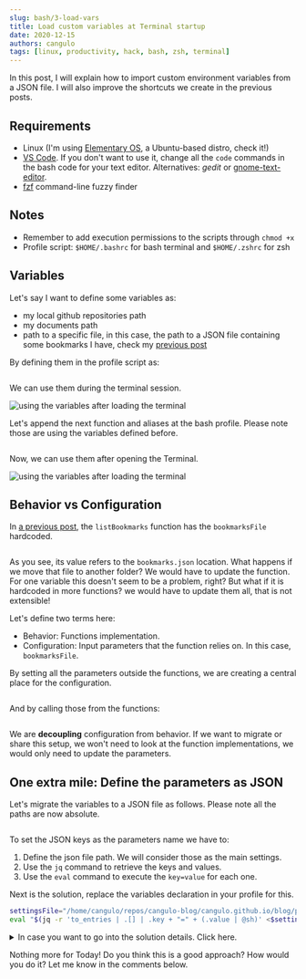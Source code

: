 ```yaml
---
slug: bash/3-load-vars
title: Load custom variables at Terminal startup
date: 2020-12-15
authors: cangulo
tags: [linux, productivity, hack, bash, zsh, terminal]
---
```



In this post, I will explain how to import custom environment variables from a JSON file. 
I will also improve the shortcuts we create in the previous posts.

<!--truncate-->

## Requirements
* Linux (I'm using [Elementary OS](https://elementary.io), a Ubuntu-based distro, check it!)
* [VS Code](https://code.visualstudio.com). If you don't want to use it, change all the `code` commands in the bash code for your text editor. Alternatives: _gedit_ or [gnome-text-editor](https://gitlab.gnome.org/GNOME/gnome-text-editor).
* [fzf](https://github.com/junegunn/fzf) command-line fuzzy finder

## Notes
* Remember to add execution permissions to the scripts through `chmod +x`
* Profile script: `$HOME/.bashrc` for bash terminal and `$HOME/.zshrc` for zsh 

## Variables

Let's say I want to define some variables as:

* my local github repositories path
* my documents path
* path to a specific file, in this case, the path to a JSON file containing some bookmarks I have, check my [previous post](../1-interactive-bookmarks/1-interactive-bookmarks.mdx)

By defining them in the profile script as:


```bash file=./code/1-declare-vars.sh#L3-
```

We can use them during the terminal session.

![using the variables after loading the terminal](use-localrepo-variable.gif)

Let's append the next function and aliases at the bash profile. Please note those are using the variables defined before.

```bash file=./code/2-add-functions.sh#L3-
```

Now, we can use them after opening the Terminal.

![using the variables after loading the terminal](use-gotoRepos-function.gif)

## Behavior vs Configuration

In [a previous post](../1-interactive-bookmarks/1-interactive-bookmarks.mdx), the `listBookmarks` function has the `bookmarksFile` hardcoded. 

```bash file=../1-interactive-bookmarks/code/listbookmarks.sh#L3-L4
```

As you see, its value refers to the `bookmarks.json` location. What happens if we move that file to another folder? We would have to update the function. For one variable this doesn't seem to be a problem, right? But what if it is hardcoded in more functions? we would have to update them all, that is not extensible!

Let's define two terms here:

* Behavior: Functions implementation.
* Configuration: Input parameters that the function relies on. In this case, `bookmarksFile`. 

By setting all the parameters outside the functions, we are creating a central place for the configuration.

```bash file=./code/1-declare-vars.sh#L4-
```

And by calling those from the functions:

```bash file=./code/2-add-functions.sh#L8-L9
```

We are **decoupling** configuration from behavior.  If we want to migrate or share this setup, we won't need to look at the function implementations, we would only need to update the parameters.

<Gif id="d3mlE7uhX8KFgEmY" />

## One extra mile: Define the parameters as JSON

Let's migrate the variables to a JSON file as follows. Please note all the paths are now absolute.

```json file=./code/3-vars.json
```

To set the JSON keys as the parameters name we have to:
1. Define the json file path. We will consider those as the main settings.
2. Use the `jq` command to retrieve the keys and values.
3. Use the `eval` command to execute the `key=value`  for each one.

Next is the solution, replace the variables declaration in your profile for this.

```bash
settingsFile="/home/cangulo/repos/cangulo-blog/cangulo.github.io/blog/posts/bash/3-setup-custom-env-variables/code/3-vars.json"
eval "$(jq -r 'to_entries | .[] | .key + "=" + (.value | @sh)' <$settingsFile)"
```

<details>
  <summary>In case you want to go into the solution details. Click here.</summary>

References:
* Settings json keys as variables`jq`. [Link](https://unix.stackexchange.com/a/413886)
* What `@sh` means in `jq`. Quote string for bash. [Link](https://stedolan.github.io/jq/manual/)

`jq -r 'to_entries'`  structures the json as key/value pair array:

![1-to_entries.png](./details/1-to_entries.png)

`jq -r 'to_entries | .[]'`  prepare the array items for the iteration:

![2-iterate-over-array-items.png](./details/2-iterate-over-array-items.png)

`jq -r 'to_entries | .[] | .key + "=" + .value'` build the `key=value` expressions 

![3-build-variable-declaration-code.png](./details/3-build-variable-declaration-code.png)

`jq -r 'to_entries | .[] | .key + "=" + (.value | @sh)'` format the expression
![4-format-declaration.png](./details/4-format-declaration.png)

</details>

Nothing more for Today! Do you think this is a good approach? How would you do it? Let me know in the comments below.

<AboutMe/>

<ShareDocusaurus 
  preSlug="blog/posts"
  slug={frontMatter.slug} 
  title={frontMatter.title}
  tags={frontMatter.tags} />